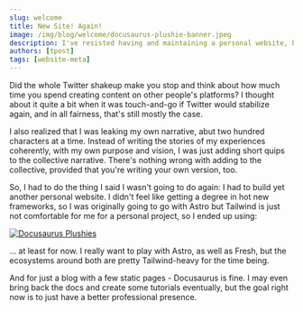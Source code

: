 ```yaml
---
slug: welcome
title: New Site! Again!
image: /img/blog/welcome/docusaurus-plushie-banner.jpeg
description: I've resisted having and maintaining a personal website, but events of late reminded me of the value of having my own content on my own domain.
authors: [tpost]
tags: [website-meta]
---
```


Did the whole Twitter shakeup make you stop and think about how much time you
spend creating content on other people's platforms? I thought about it quite a
bit when it was touch-and-go if Twitter would stabilize again, and in all
fairness, that's still mostly the case.

I also realized that I was leaking my own narrative, abut two hundred characters
at a time. Instead of writing the stories of my experiences coherently, with my
own purpose and vision, I was just adding short quips to the collective
narrative. There's nothing wrong with adding to the collective, provided that
you're writing your own version, too.

So, I had to do the thing I said I wasn't going to do again: I had to build yet
another personal website. I didn't feel like getting a degree in hot new
frameworks, so I was originally going to go with Astro but Tailwind is just not
comfortable for me for a personal project, so I ended up using:

<a href="/blog/welcome">
<img 
    src="/img/blog/welcome/docusaurus-plushie-banner.jpeg" 
    className="blogImage" 
    alt="Docusaurus Plushies"
    title="Somehow, I always pick Docusaurus when I need to get shit done."
/>
</a>

<!--truncate-->

... at least for now. I really want to play with Astro, as well as Fresh, but
the ecosystems around both are pretty Tailwind-heavy for the time being.

And for just a blog with a few static pages - Docusaurus is fine. I may even
bring back the docs and create some tutorials eventually, but the goal right now
is to just have a better professional presence.

